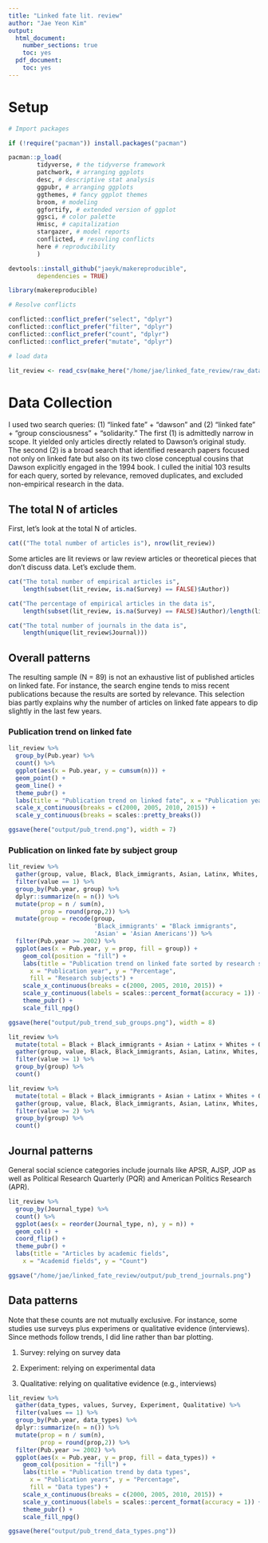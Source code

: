 ```yaml
---
title: "Linked fate lit. review"
author: "Jae Yeon Kim"
output:
  html_document:
    number_sections: true
    toc: yes
  pdf_document:
    toc: yes
---
```


# Setup

```r

# Import packages 

if (!require("pacman")) install.packages("pacman")

pacman::p_load(
        tidyverse, # the tidyverse framework
        patchwork, # arranging ggplots 
        desc, # descriptive stat analysis
        ggpubr, # arranging ggplots 
        ggthemes, # fancy ggplot themes
        broom, # modeling
        ggfortify, # extended version of ggplot 
        ggsci, # color palette
        Hmisc, # capitalization
        stargazer, # model reports  
        conflicted, # resovling conflicts 
        here # reproducibility
        )

devtools::install_github("jaeyk/makereproducible",
        dependencies = TRUE)

library(makereproducible)

# Resolve conflicts

conflicted::conflict_prefer("select", "dplyr")
conflicted::conflict_prefer("filter", "dplyr")
conflicted::conflict_prefer("count", "dplyr")
conflicted::conflict_prefer("mutate", "dplyr")

```

```r

# load data 

lit_review <- read_csv(make_here("/home/jae/linked_fate_review/raw_data/linked_fate_review.csv"))

```


# Data Collection 

I used two search queries: (1) “linked fate” + “dawson” and (2) “linked fate” + “group consciousness” + “solidarity.” The first (1) is admittedly narrow in scope. It yielded only articles directly related to Dawson’s original study. The second (2) is a broad search that identified research papers focused not only on linked fate but also on its two close conceptual cousins that Dawson explicitly engaged in the 1994 book. I culled the initial 103 results for each query, sorted by relevance, removed duplicates, and excluded non-empirical research in the data.

## The total N of articles

First, let's look at the total N of articles.

```r

cat(("The total number of articles is"), nrow(lit_review))

```

Some articles are lit reviews or law review articles or theoretical pieces that don't discuss data. Let's exclude them.

```r

cat("The total number of empirical articles is", 
    length(subset(lit_review, is.na(Survey) == FALSE)$Author))

```

```r
cat("The percentage of empirical articles in the data is", 
    length(subset(lit_review, is.na(Survey) == FALSE)$Author)/length(lit_review$Author))
```

```r

cat("The total number of journals in the data is",
    length(unique(lit_review$Journal)))

```


## Overall patterns

The resulting sample (N = 89) is not an exhaustive list of published articles on linked fate. For instance, the search engine tends to miss recent publications because the results are sorted by relevance. This selection bias partly explains why the number of articles on linked fate appears to dip slightly in the last few years.

### Publication trend on linked fate

```r

lit_review %>%
  group_by(Pub.year) %>%
  count() %>%
  ggplot(aes(x = Pub.year, y = cumsum(n))) +
  geom_point() +
  geom_line() +
  theme_pubr() +
  labs(title = "Publication trend on linked fate", x = "Publication year", y = "Cumulative count") + 
  scale_x_continuous(breaks = c(2000, 2005, 2010, 2015)) +
  scale_y_continuous(breaks = scales::pretty_breaks()) 

ggsave(here("output/pub_trend.png"), width = 7) 

```

### Publication on linked fate by subject group

```r

lit_review %>%
  gather(group, value, Black, Black_immigrants, Asian, Latinx, Whites, Others) %>%
  filter(value == 1) %>%
  group_by(Pub.year, group) %>%
  dplyr::summarize(n = n()) %>%
  mutate(prop = n / sum(n),
         prop = round(prop,2)) %>%
  mutate(group = recode(group, 
                        'Black_immigrants' = "Black immigrants",
                        'Asian' = 'Asian Americans')) %>%
  filter(Pub.year >= 2002) %>%
  ggplot(aes(x = Pub.year, y = prop, fill = group)) +
    geom_col(position = "fill") +
    labs(title = "Publication trend on linked fate sorted by research subjects",
      x = "Publication year", y = "Percentage",
      fill = "Research subjects") +
    scale_x_continuous(breaks = c(2000, 2005, 2010, 2015)) +
    scale_y_continuous(labels = scales::percent_format(accuracy = 1)) +
    theme_pubr() +
    scale_fill_npg()

ggsave(here("output/pub_trend_sub_groups.png"), width = 8)

```

```r

lit_review %>%
  mutate(total = Black + Black_immigrants + Asian + Latinx + Whites + Others) %>%
  gather(group, value, Black, Black_immigrants, Asian, Latinx, Whites, Others, total) %>%
  filter(value >= 1) %>%
  group_by(group) %>%
  count()

lit_review %>%
  mutate(total = Black + Black_immigrants + Asian + Latinx + Whites + Others) %>%
  gather(group, value, Black, Black_immigrants, Asian, Latinx, Whites, Others, total) %>%
  filter(value >= 2) %>%
  group_by(group) %>%
  count()
```

## Journal patterns 

General social science categories include journals like APSR, AJSP, JOP as well as Political Research Quarterly (PQR) and American Politics Research (APR).

```r

lit_review %>%
  group_by(Journal_type) %>%
  count() %>%
  ggplot(aes(x = reorder(Journal_type, n), y = n)) +
  geom_col() +
  coord_flip() +
  theme_pubr() +
  labs(title = "Articles by academic fields",
    x = "Academid fields", y = "Count")

ggsave("/home/jae/linked_fate_review/output/pub_trend_journals.png")
```

## Data patterns 

Note that these counts are not mutually exclusive. For instance, some studies use surveys plus experimens or qualitative evidence (interviews). Since methods follow trends, I did line rather than bar plotting.

1. Survey: relying on survey data 
    
2. Experiment: relying on experimental data 

3. Qualitative: relying on qualitative evidence (e.g., interviews)


```r

lit_review %>%
  gather(data_types, values, Survey, Experiment, Qualitative) %>%
  filter(values == 1) %>%
  group_by(Pub.year, data_types) %>%
  dplyr::summarize(n = n()) %>%
  mutate(prop = n / sum(n),
         prop = round(prop,2)) %>%
  filter(Pub.year >= 2002) %>%
  ggplot(aes(x = Pub.year, y = prop, fill = data_types)) +
    geom_col(position = "fill") +
    labs(title = "Publication trend by data types",
      x = "Publication years", y = "Percentage",
      fill = "Data types") +
    scale_x_continuous(breaks = c(2000, 2005, 2010, 2015)) +
    scale_y_continuous(labels = scales::percent_format(accuracy = 1)) +
    theme_pubr() +
    scale_fill_npg()

ggsave(here("output/pub_trend_data_types.png"))
```